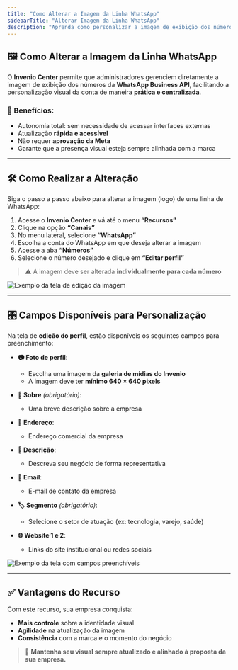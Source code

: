 ```yaml
---
title: "Como Alterar a Imagem da Linha WhatsApp"
sidebarTitle: "Alterar Imagem da Linha WhatsApp"
description: "Aprenda como personalizar a imagem de exibição dos números do WhatsApp diretamente pelo Invenio Center."
---
```


## 🖼️ Como Alterar a Imagem da Linha WhatsApp

O **Invenio Center** permite que administradores gerenciem diretamente a imagem de exibição dos números da **WhatsApp Business API**, facilitando a personalização visual da conta de maneira **prática e centralizada**.

### 🎯 Benefícios:

- Autonomia total: sem necessidade de acessar interfaces externas
- Atualização **rápida e acessível**
- Não requer **aprovação da Meta**
- Garante que a presença visual esteja sempre alinhada com a marca

---

## 🛠️ Como Realizar a Alteração

Siga o passo a passo abaixo para alterar a imagem (logo) de uma linha de WhatsApp:

1. Acesse o **Invenio Center** e vá até o menu **“Recursos”**  
2. Clique na opção **“Canais”**  
3. No menu lateral, selecione **“WhatsApp”**  
4. Escolha a conta do WhatsApp em que deseja alterar a imagem  
5. Acesse a aba **“Números”**  
6. Selecione o número desejado e clique em **“Editar perfil”**

> ⚠️ A imagem deve ser alterada **individualmente para cada número**

![Exemplo da tela de edição da imagem](https://robbublob.blob.core.windows.net/docs/editimagwapp.png)

---

## 🎛️ Campos Disponíveis para Personalização

Na tela de **edição do perfil**, estão disponíveis os seguintes campos para preenchimento:

- **📷 Foto de perfil**:  
  - Escolha uma imagem da **galeria de mídias do Invenio**  
  - A imagem deve ter **mínimo 640 × 640 pixels**

- **📌 Sobre** _(obrigatório)_:  
  - Uma breve descrição sobre a empresa

- **🏢 Endereço**:  
  - Endereço comercial da empresa

- **📝 Descrição**:  
  - Descreva seu negócio de forma representativa

- **📧 Email**:  
  - E-mail de contato da empresa

- **🏷️ Segmento** _(obrigatório)_:  
  - Selecione o setor de atuação (ex: tecnologia, varejo, saúde)

- **🌐 Website 1 e 2**:  
  - Links do site institucional ou redes sociais

![Exemplo da tela com campos preenchíveis](https://robbublob.blob.core.windows.net/docs/edtperfil.png)

---

## ✅ Vantagens do Recurso

Com este recurso, sua empresa conquista:

- **Mais controle** sobre a identidade visual
- **Agilidade** na atualização da imagem
- **Consistência** com a marca e o momento do negócio

> 🎯 **Mantenha seu visual sempre atualizado e alinhado à proposta da sua empresa.**


